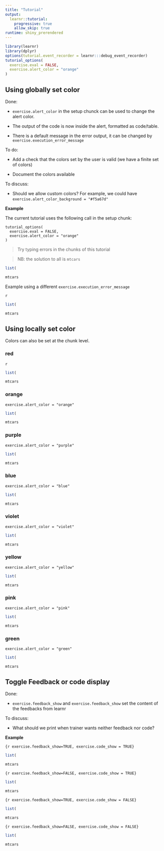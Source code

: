 ```yaml
---
title: "Tutorial"
output: 
  learnr::tutorial:
    progressive: true
    allow_skip: true
runtime: shiny_prerendered
---
```


```r
library(learnr)
library(dplyr)
options(tutorial.event_recorder = learnr:::debug_event_recorder)
tutorial_options(
  exercise.eval = FALSE,
  exercise.alert_color = "orange"
)
```


## Using globally set color

Done: 

+ `exercise.alert_color` in the setup chunck can be used to change the alert color. 

+ The output of the code is now inside the alert, formatted as code/table. 

+ There is a default message in the error output, it can be changed by `exercise.execution_error_message`

To do: 

+ Add a check that the colors set by the user is valid (we have a finite set of colors)

+ Document the colors available

To discuss: 

+ Should we allow custom colors? For example, we could have `exercise.alert_color_background = "#f5a67d"`

__Example__

The current tutorial uses the following call in the setup chunk:

```
tutorial_options(
  exercise.eval = FALSE,
  exercise.alert_color = "orange"
)
```

> Try typing errors in the chunks of this tutorial

> NB: the solution to all is `mtcars`

```r
list(
```

```r
mtcars
```

Example using a different `exercise.execution_error_message`

```
{r carbis, exercise=TRUE, exercise.execution_error_message = "Ouch!"}
```

```r
list(
```

```r
mtcars
```

## Using locally set color 

Colors can also be set at the chunk level.

### red

```
{r car-red, exercise.alert_color = "red"}
```

```r
list(
```


```r
mtcars
```


### orange

`exercise.alert_color = "orange"`

```r
list(
```


```r
mtcars
```


### purple

`exercise.alert_color = "purple"`

```r
list(
```


```r
mtcars
```

### blue

`exercise.alert_color = "blue"`

```r
list(
```


```r
mtcars
```


### violet

`exercise.alert_color = "violet"`

```r
list(
```


```r
mtcars
```


### yellow

`exercise.alert_color = "yellow"`

```r
list(
```


```r
mtcars
```

### pink

`exercise.alert_color = "pink"`

```r
list(
```


```r
mtcars
```

### green

`exercise.alert_color = "green"`

```r
list(
```


```r
mtcars
```

## Toggle Feedback or code display

Done: 

+ `exercise.feedback_show` and `exercise.feedback_show` set the content of the feedbacks from learnr

To discuss: 

+ What should we print when trainer wants neither feedback nor code?

__Example__

`{r exercise.feedback_show=TRUE, exercise.code_show = TRUE}`

```r
list(
```

```r
mtcars
```

`{r exercise.feedback_show=FALSE, exercise.code_show = TRUE}`

```r
list(
```

```r
mtcars
```

`{r exercise.feedback_show=TRUE, exercise.code_show = FALSE}`

```r
list(
```

```r
mtcars
```

`{r exercise.feedback_show=FALSE, exercise.code_show = FALSE}`

```r
list(
```

```r
mtcars
```